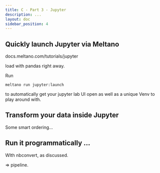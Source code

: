 ```yaml
---
title: C - Part 3 - Jupyter
description: ...
layout: doc
sidebar_position: 4
---
```


## Quickly launch Jupyter via Meltano
docs.meltano.com/tutorials/jupyter 

load with pandas right away.


Run 

``` meltano run jupyter:launch ``` 

to automatically get your jupyter lab UI open as well as a unique Venv to play around with.

## Transform your data inside Jupyter 

Some smart ordering...

## Run it programmatically ...

WIth nbconvert, as discussed.

=> pipeline.